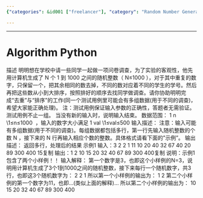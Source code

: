 ```yaml
---
{"categories": &id001 ["freelancer"], "category": "Random Number Generation", "date": "2022-01-21 03:51:07", "description": "Mingming is a tool that generates a list of unique random numbers between 1-1000, removes any duplicates, and sorts the resulting list. This process ensures an unbiased distribution for assigning participants to different survey groups.", "tags": *id001, "title": "Algorithm"}

---
```


------
# Algorithm Python
描述
明明想在学校中请一些同学一起做一项问卷调查，为了实验的客观性，他先用计算机生成了 N 个 1 到 1000 之间的随机整数（ N≤1000 ），对于其中重复的数字，只保留一个，把其余相同的数去掉，不同的数对应着不同的学生的学号。然后再把这些数从小到大排序，按照排好的顺序去找同学做调查。请你协助明明完成“去重”与“排序”的工作(同一个测试用例里可能会有多组数据(用于不同的调查)，希望大家能正确处理)。
注：测试用例保证输入参数的正确性，答题者无需验证。测试用例不止一组。
当没有新的输入时，说明输入结束。
数据范围： 1 \le n \le 1000 \1≤n≤1000  ，输入的数字大小满足 1 \le val \le 500 \1≤val≤500
输入描述：
注意：输入可能有多组数据(用于不同的调查)。每组数据都包括多行，第一行先输入随机整数的个数 N ，接下来的 N 行再输入相应个数的整数。具体格式请看下面的"示例"。
输出描述：
返回多行，处理后的结果
示例1
输入：3
2
2
1
11
10
20
40
32
67
40
20
89
300
400
15复制
输出：1
2
10
15
20
32
40
67
89
300
400复制
说明：示例1包含了两个小样例！！
输入解释：
第一个数字是3，也即这个小样例的N=3，说明用计算机生成了3个1到1000之间的随机整数，接下来每行一个随机数字，共3行，也即这3个随机数字为：
2
2
1
所以第一个小样例的输出为：
1
2
第二个小样例的第一个数字为11，也即...(类似上面的解释)...
所以第二个小样例的输出为：
10
15
20
32
40
67
89
300
400
